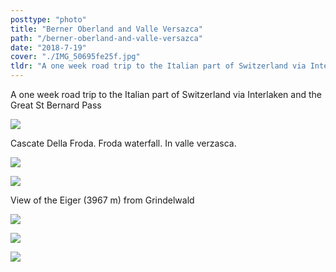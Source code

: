 ```yaml
---
posttype: "photo"
title: "Berner Oberland and Valle Versazca"
path: "/berner-oberland-and-valle-versazca"
date: "2018-7-19"
cover: "./IMG_50695fe25f.jpg"
tldr: "A one week road trip to the Italian part of Switzerland via Interlaken and the Great St Bernard Pass"
---
```



A one week road trip to the Italian part of Switzerland via Interlaken and the Great St Bernard Pass 

![](./IMG_3f29711040.jpg)

Cascate Della Froda. Froda waterfall. In valle verzasca.

![](./IMG_50695fe25f.jpg)

![](./IMG_1537c53de9.jpg)

View of the Eiger (3967 m) from Grindelwald

![](./IMG_3fd45b400d.jpg)

![](./IMG_5fc8cb441a.jpg)

![](./IMG_4390477f63.jpg)
